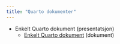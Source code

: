 ```yaml
---
title: "Quarto dokumenter"
---
```


-   Enkelt Quarto dokument (presentatsjon)
    -   [Enkelt Quarto dokument](qdoc.qmd) (dokument)
